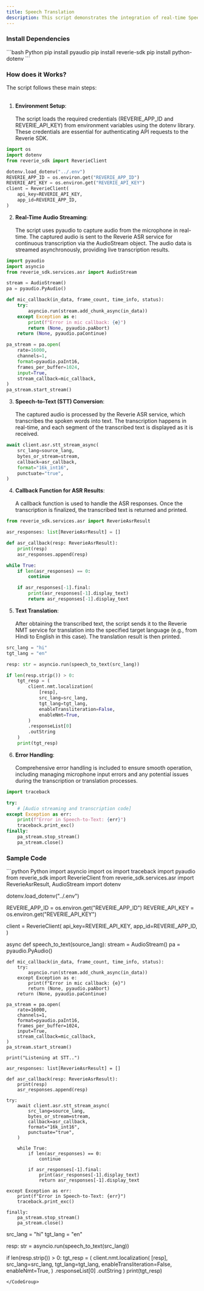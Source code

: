 ```yaml
---
title: Speech Translation
description: This script demonstrates the integration of real-time Speech-to-Text (STT) and Machine Translation (NMT) using the Reverie SDK. It captures audio input from a microphone, converts the speech into text using the Reverie ASR service, and then translates the transcribed text into a target language using Reverie NMT.
---
```


### Install Dependencies
<CodeGroup>
```bash Python
pip install pyaudio 
pip install reverie-sdk
pip install python-dotenv
```
</CodeGroup>

### How does it Works? 
The script follows these main steps:<br></br>
1. **Environment Setup**:<br></br>
The script loads the required credentials (REVERIE_APP_ID and REVERIE_API_KEY) from environment variables using the dotenv library. These credentials are essential for authenticating API requests to the Reverie SDK.

```python Python
import os
import dotenv
from reverie_sdk import ReverieClient

dotenv.load_dotenv("../.env")
REVERIE_APP_ID = os.environ.get("REVERIE_APP_ID")
REVERIE_API_KEY = os.environ.get("REVERIE_API_KEY")
client = ReverieClient(
    api_key=REVERIE_API_KEY,
    app_id=REVERIE_APP_ID,
)
```

2. **Real-Time Audio Streaming**:<br></br>
The script uses pyaudio to capture audio from the microphone in real-time. The captured audio is sent to the Reverie ASR service for continuous transcription via the AudioStream object. The audio data is streamed asynchronously, providing live transcription results.

```python Python
import pyaudio
import asyncio
from reverie_sdk.services.asr import AudioStream

stream = AudioStream()
pa = pyaudio.PyAudio()

def mic_callback(in_data, frame_count, time_info, status):
    try:
        asyncio.run(stream.add_chunk_async(in_data))
    except Exception as e:
        print(f"Error in mic callback: {e}")
        return (None, pyaudio.paAbort)
    return (None, pyaudio.paContinue)

pa_stream = pa.open(
    rate=16000,
    channels=1,
    format=pyaudio.paInt16,
    frames_per_buffer=1024,
    input=True,
    stream_callback=mic_callback,
)
pa_stream.start_stream()
```

3. **Speech-to-Text (STT) Conversion**:<br></br>
The captured audio is processed by the Reverie ASR service, which transcribes the spoken words into text. The transcription happens in real-time, and each segment of the transcribed text is displayed as it is received.

```python Python
await client.asr.stt_stream_async(
    src_lang=source_lang,
    bytes_or_stream=stream,
    callback=asr_callback,
    format="16k_int16",
    punctuate="true",
)
```

4. **Callback Function for ASR Results**:<br></br>
A callback function is used to handle the ASR responses. Once the transcription is finalized, the transcribed text is returned and printed.

```python Python
from reverie_sdk.services.asr import ReverieAsrResult

asr_responses: list[ReverieAsrResult] = []

def asr_callback(resp: ReverieAsrResult):
    print(resp)
    asr_responses.append(resp)

while True:
    if len(asr_responses) == 0:
        continue

    if asr_responses[-1].final:
        print(asr_responses[-1].display_text)
        return asr_responses[-1].display_text
```        

5. **Text Translation**:<br></br>
After obtaining the transcribed text, the script sends it to the Reverie NMT service for translation into the specified target language (e.g., from Hindi to English in this case). The translation result is then printed.

```python Python
src_lang = "hi"
tgt_lang = "en"

resp: str = asyncio.run(speech_to_text(src_lang))

if len(resp.strip()) > 0:
    tgt_resp = (
        client.nmt.localization(
            [resp],
            src_lang=src_lang,
            tgt_lang=tgt_lang,
            enableTransliteration=False,
            enableNmt=True,
        )
        .responseList[0]
        .outString
    )
    print(tgt_resp)
```    

6. **Error Handling**:<br></br>
Comprehensive error handling is included to ensure smooth operation, including managing microphone input errors and any potential issues during the transcription or translation processes.

```python Python
import traceback

try:
    # [Audio streaming and transcription code]
except Exception as err:
    print(f"Error in Speech-to-Text: {err}")
    traceback.print_exc()
finally:
    pa_stream.stop_stream()
    pa_stream.close()
```    

### Sample Code 

<CodeGroup>
```python Python
import asyncio
import os
import traceback
import pyaudio
from reverie_sdk import ReverieClient
from reverie_sdk.services.asr import ReverieAsrResult, AudioStream
import dotenv

dotenv.load_dotenv("../.env")

REVERIE_APP_ID = os.environ.get("REVERIE_APP_ID")
REVERIE_API_KEY = os.environ.get("REVERIE_API_KEY")

client = ReverieClient(
    api_key=REVERIE_API_KEY,
    app_id=REVERIE_APP_ID,
)


async def speech_to_text(source_lang):
    stream = AudioStream()
    pa = pyaudio.PyAudio()

    def mic_callback(in_data, frame_count, time_info, status):
        try:
            asyncio.run(stream.add_chunk_async(in_data))
        except Exception as e:
            print(f"Error in mic callback: {e}")
            return (None, pyaudio.paAbort)
        return (None, pyaudio.paContinue)

    pa_stream = pa.open(
        rate=16000,
        channels=1,
        format=pyaudio.paInt16,
        frames_per_buffer=1024,
        input=True,
        stream_callback=mic_callback,
    )
    pa_stream.start_stream()

    print("Listening at STT..")

    asr_responses: list[ReverieAsrResult] = []

    def asr_callback(resp: ReverieAsrResult):
        print(resp)
        asr_responses.append(resp)

    try:
        await client.asr.stt_stream_async(
            src_lang=source_lang,
            bytes_or_stream=stream,
            callback=asr_callback,
            format="16k_int16",
            punctuate="true",
        )

        while True:
            if len(asr_responses) == 0:
                continue

            if asr_responses[-1].final:
                print(asr_responses[-1].display_text)
                return asr_responses[-1].display_text

    except Exception as err:
        print(f"Error in Speech-to-Text: {err}")
        traceback.print_exc()

    finally:
        pa_stream.stop_stream()
        pa_stream.close()


src_lang = "hi"
tgt_lang = "en"


resp: str = asyncio.run(speech_to_text(src_lang))

if len(resp.strip()) > 0:
    tgt_resp = (
        client.nmt.localization(
            [resp],
            src_lang=src_lang,
            tgt_lang=tgt_lang,
            enableTransliteration=False,
            enableNmt=True,
        )
        .responseList[0]
        .outString
    )
    print(tgt_resp)
```
</CodeGroup>
